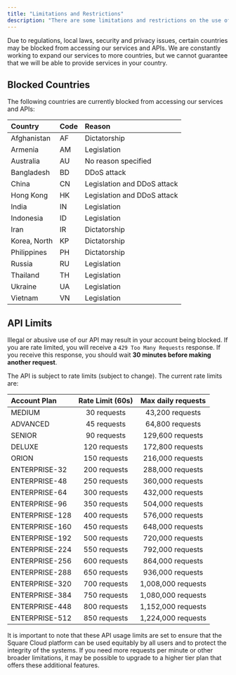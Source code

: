 ```yaml
---
title: "Limitations and Restrictions"
description: "There are some limitations and restrictions on the use of the Square Cloud API."
---
```


Due to regulations, local laws, security and privacy issues, certain countries may be blocked from accessing our services and APIs. We are constantly working to expand our services to more countries, but we cannot guarantee that we will be able to provide services in your country.

## Blocked Countries
The following countries are currently blocked from accessing our services and APIs:

| Country      | Code   | Reason                              |
| :----------- | :----  | :---------------------------------  |
| Afghanistan  | AF     | Dictatorship                        | 
| Armenia      | AM     | Legislation                         | 
| Australia    | AU     | No reason specified                 | 
| Bangladesh   | BD     | DDoS attack                         | 
| China        | CN     | Legislation and DDoS attack         | 
| Hong Kong    | HK     | Legislation and DDoS attack         | 
| India        | IN     | Legislation                         | 
| Indonesia    | ID     | Legislation                         | 
| Iran         | IR     | Dictatorship                        | 
| Korea, North | KP     | Dictatorship                        | 
| Philippines  | PH     | Dictatorship                        | 
| Russia       | RU     | Legislation                         |  
| Thailand     | TH     | Legislation                         | 
| Ukraine      | UA     | Legislation                         | 
| Vietnam      | VN     | Legislation                         | 

## API Limits
<Warning>Illegal or abusive use of our API may result in your account being blocked.</Warning>
<Warning>If you are rate limited, you will receive a `429 Too Many Requests` response. If you receive this response, you should wait **30 minutes before making another request**. </Warning>

The API is subject to rate limits (subject to change). The current rate limits are:

| Account Plan          | Rate Limit (60s)     | Max daily requests   |
| :-------------------- | :------------------: | :------------------: |
| MEDIUM                | 30 requests          | 43,200 requests      |
| ADVANCED              | 45 requests          | 64,800 requests      |
| SENIOR                | 90 requests          | 129,600 requests     |
| DELUXE                | 120 requests         | 172,800 requests     |
| ORION                 | 150 requests         | 216,000 requests     |
| ENTERPRISE-32         | 200 requests         | 288,000 requests     |
| ENTERPRISE-48         | 250 requests         | 360,000 requests     |
| ENTERPRISE-64         | 300 requests         | 432,000 requests     |
| ENTERPRISE-96         | 350 requests         | 504,000 requests     |
| ENTERPRISE-128        | 400 requests         | 576,000 requests     |
| ENTERPRISE-160        | 450 requests         | 648,000 requests     |
| ENTERPRISE-192        | 500 requests         | 720,000 requests     |
| ENTERPRISE-224        | 550 requests         | 792,000 requests     |
| ENTERPRISE-256        | 600 requests         | 864,000 requests     |
| ENTERPRISE-288        | 650 requests         | 936,000 requests     |
| ENTERPRISE-320        | 700 requests         | 1,008,000 requests   |
| ENTERPRISE-384        | 750 requests         | 1,080,000 requests   |
| ENTERPRISE-448        | 800 requests         | 1,152,000 requests   |
| ENTERPRISE-512        | 850 requests         | 1,224,000 requests   |

It is important to note that these API usage limits are set to ensure that the Square Cloud platform can be used equitably by all users and to protect the integrity of the systems. If you need more requests per minute or other broader limitations, it may be possible to upgrade to a higher tier plan that offers these additional features.